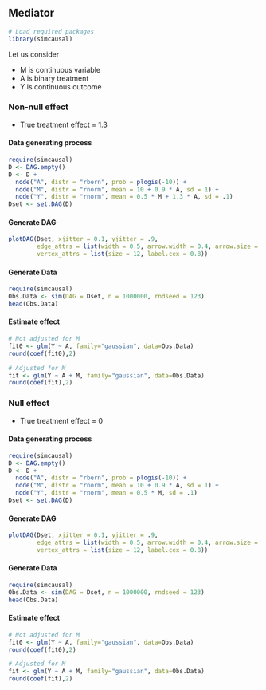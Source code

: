 ## Mediator {.unnumbered}

```r
# Load required packages
library(simcausal)
```

Let us consider

-   M is continuous variable
-   A is binary treatment
-   Y is continuous outcome

### Non-null effect

-   True treatment effect = 1.3

#### Data generating process

```r
require(simcausal)
D <- DAG.empty()
D <- D + 
  node("A", distr = "rbern", prob = plogis(-10)) +
  node("M", distr = "rnorm", mean = 10 + 0.9 * A, sd = 1) + 
  node("Y", distr = "rnorm", mean = 0.5 * M + 1.3 * A, sd = .1)
Dset <- set.DAG(D)
```

#### Generate DAG

```r
plotDAG(Dset, xjitter = 0.1, yjitter = .9,
        edge_attrs = list(width = 0.5, arrow.width = 0.4, arrow.size = 0.7),
        vertex_attrs = list(size = 12, label.cex = 0.8))
```

#### Generate Data

```r
require(simcausal)
Obs.Data <- sim(DAG = Dset, n = 1000000, rndseed = 123)
head(Obs.Data)
```

#### Estimate effect

```r
# Not adjusted for M
fit0 <- glm(Y ~ A, family="gaussian", data=Obs.Data)
round(coef(fit0),2)

# Adjusted for M
fit <- glm(Y ~ A + M, family="gaussian", data=Obs.Data)
round(coef(fit),2)
```

### Null effect

-   True treatment effect = 0

#### Data generating process

```r
require(simcausal)
D <- DAG.empty()
D <- D + 
  node("A", distr = "rbern", prob = plogis(-10)) +
  node("M", distr = "rnorm", mean = 10 + 0.9 * A, sd = 1) + 
  node("Y", distr = "rnorm", mean = 0.5 * M, sd = .1)
Dset <- set.DAG(D)
```

#### Generate DAG

```r
plotDAG(Dset, xjitter = 0.1, yjitter = .9,
        edge_attrs = list(width = 0.5, arrow.width = 0.4, arrow.size = 0.7),
        vertex_attrs = list(size = 12, label.cex = 0.8))
```

#### Generate Data

```r
require(simcausal)
Obs.Data <- sim(DAG = Dset, n = 1000000, rndseed = 123)
head(Obs.Data)
```

#### Estimate effect

```r
# Not adjusted for M
fit0 <- glm(Y ~ A, family="gaussian", data=Obs.Data)
round(coef(fit0),2)

# Adjusted for M
fit <- glm(Y ~ A + M, family="gaussian", data=Obs.Data)
round(coef(fit),2)
```
